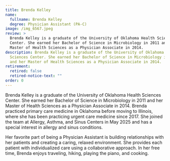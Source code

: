```yaml
---
title: Brenda Kelley
name:
  fullname: Brenda Kelley
  degree: Physician Assistant (PA-C)
image: /img_6567.jpeg
review: >
  Brenda Kelley is a graduate of the University of Oklahoma Health Sciences
  Center. She earned her Bachelor of Science in Microbiology in 2011 and her
  Master of Health Sciences as a Physician Associate in 2014.
description: Brenda Kelley is a graduate of the University of Oklahoma Health
  Sciences Center. She earned her Bachelor of Science in Microbiology in 2011
  and her Master of Health Sciences as a Physician Associate in 2014.
retirement:
  retired: false
  retired-notice-text: ""
order: 0
---
```

Brenda Kelley is a graduate of the University of Oklahoma Health Sciences Center. She earned her Bachelor of Science in Microbiology in 2011 and her Master of Health Sciences as a Physician Associate in 2014. Brenda practiced primary care medicine in Oklahoma before moving to Illinois, where she has been practicing urgent care medicine since 2017. She joined the team at Allergy, Asthma, and Sinus Centers in May 2025 and has a special interest in allergy and sinus conditions.

Her favorite part of being a Physician Assistant is building relationships with her patients and creating a caring, relaxed environment. She provides each patient with individualized care using a collaborative approach. In her free time, Brenda enjoys traveling, hiking, playing the piano, and cooking.
